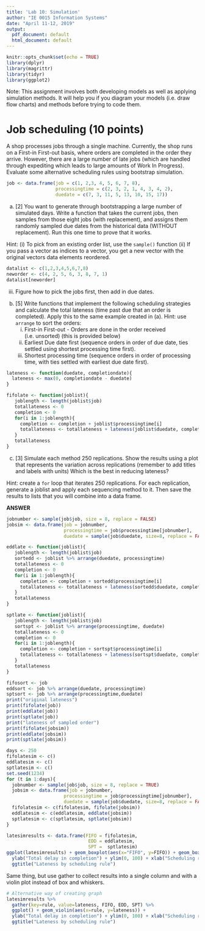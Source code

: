 ```yaml
---
title: 'Lab 10: Simulation'
author: "IE 0015 Information Systems"
date: "April 11-12, 2019"
output: 
  pdf_document: default
  html_document: default
---
```


```r
knitr::opts_chunk$set(echo = TRUE)
library(dplyr)
library(magrittr)
library(tidyr)
library(ggplot2)
```

Note: This assignment involves both developing models as well as applying simulation methods. It will help you if you diagram your models (i.e. draw flow charts) and methods before trying to code them.

# Job scheduling (10 points)

A shop processes jobs through a single machine.  Currently, the shop runs on a First-in First-out basis, where orders are completed in the order they arrive.  However, there are a large number of late jobs (which are handled through expediting which leads to large amounts of Work In Progress). Evaluate some alternative scheduling rules using bootstrap simulation.

```r
job <- data.frame(job = c(1, 2,3, 4, 5, 6, 7, 8), 
                  processingtime = c(2, 3, 2, 1, 4, 3, 4, 2),
                  duedate = c(7, 3, 11, 5, 13, 10, 15, 17))
```

a. [2] You want to generate through bootstrapping a large number of simulated days.  Write a function that takes the current jobs, then samples from those eight jobs (with replacement), and assigns them randomly sampled due dates from the historical data (WITHOUT replacement).  Run this one time to prove that it works.  

Hint: 
(i) To pick from an existing order list, use the `sample()` function
(ii) If you pass a vector as indices to a vector, you get a new vector with the original vectors data elements reordered. 
```r
datalist <- c(1,2,3,4,5,6,7,8)
neworder <- c(4, 2, 5, 6, 3, 8, 7, 1)
datalist[neworder]
```

(iii)  Figure how to pick the jobs first, then add in due dates.


b. [5] Write functions that implement the following scheduling strategies and calculate the total lateness (time past due that an order is completed).  Apply this to the same example created in (a). Hint: use `arrange` to sort the orders:
    i. First-in First-out - Orders are done in the order received (i.e. unsorted) (this is provided below)
    ii.  Earliest Due date first (sequence orders in order of due date, ties settled using shortest processing time first).
    iii.  Shortest processing time (sequence orders in order of processing time, with ties settled with earliest due date first).


```r
lateness <- function(duedate, completiondate){
  lateness <- max(0, completiondate - duedate)
}
```

```r
fifolate <- function(joblist){
   joblength <- length(joblist$job)
   totallateness <- 0
   completion <- 0
   for(i in 1:joblength){
     completion <- completion + joblist$processingtime[i]
     totallateness <- totallateness + lateness(joblist$duedate, completion)
   } 
   totallateness
}
```

    
c. [3] Simulate each method 250 replications.  Show the results using a plot that represents the variation across replications (remember to add titles and labels with units)  Which is the best in reducing lateness?

Hint: create a `for` loop that iterates 250 replications. For each replication, generate a joblist and apply each sequencing method to it. Then save the results to lists that you will combine into a data frame.  

**ANSWER**

```r
jobnumber <- sample(job$job, size = 8, replace = FALSE)
jobsim <- data.frame(job = jobnumber,
                     processingtime = job$processingtime[jobnumber], 
                     duedate = sample(job$duedate, size=8, replace = FALSE))
```

```r
eddlate <- function(joblist){
   joblength <- length(joblist$job)
   sortedd <- joblist %>% arrange(duedate, processingtime)
   totallateness <- 0
   completion <- 0
   for(i in 1:joblength){
     completion <- completion + sortedd$processingtime[i]
     totallateness <- totallateness + lateness(sortedd$duedate, completion)
   } 
   totallateness
}

sptlate <- function(joblist){
   joblength <- length(joblist$job)
   sortspt <- joblist %>% arrange(processingtime, duedate)
   totallateness <- 0
   completion <- 0
   for(i in 1:joblength){
     completion <- completion + sortspt$processingtime[i]
     totallateness <- totallateness + lateness(sortspt$duedate, completion)
   } 
   totallateness
}
```

```r
fifosort <- job
eddsort <- job %>% arrange(duedate, processingtime)
sptsort <- job %>% arrange(processingtime,duedate)
print("original lateness")
print(fifolate(job))
print(eddlate(job))
print(sptlate(job))
print("lateness of sampled order")
print(fifolate(jobsim))
print(eddlate(jobsim))
print(sptlate(jobsim))
```

```r
days <- 250
fifolatesim <- c()
eddlatesim <- c()
sptlatesim <- c()
set.seed(1234)
for (t in 1:days){
  jobnumber <- sample(job$job, size = 8, replace = TRUE)
  jobsim <- data.frame(job = jobnumber,
                     processingtime = job$processingtime[jobnumber], 
                     duedate = sample(job$duedate, size=8, replace = FALSE))
  fifolatesim <- c(fifolatesim, fifolate(jobsim))
  eddlatesim <- c(eddlatesim, eddlate(jobsim))
  sptlatesim <- c(sptlatesim, sptlate(jobsim))
}
```
```r
latesimresults <- data.frame(FIFO = fifolatesim, 
                              EDD = eddlatesim,
                              SPT =  sptlatesim)
ggplot(latesimresults) + geom_boxplot(aes(x="FIFO", y=FIFO)) + geom_boxplot(aes(x="EDD", y=EDD)) + geom_boxplot(aes(x="SPT", y=SPT)) +
  ylab("Total delay in completion") + ylim(0, 100) + xlab("Scheduling rule") +
  ggtitle("Lateness by scheduling rule")
```

Same thing, but use gather to collect results into a single column and with a violin plot instead of box and whiskers.

```r
# Alternative way of creating graph
latesimresults %>% 
  gather(key=rule, value=lateness, FIFO, EDD, SPT) %>%
  ggplot() + geom_violin(aes(x=rule, y=lateness)) + 
  ylab("Total delay in completion") + ylim(0, 100) + xlab("Scheduling rule") +
  ggtitle("Lateness by scheduling rule")
```